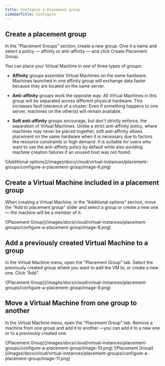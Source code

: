 ---
title: Configure a placement group
sidebarTitle: Configure
---

## Create a placement group

In the "Placement Groups" section, create a new group. Give it a name and select a policy — affinity or anti-affinity — and click Create Placement Group.


<Accordion title="Types of placement groups">
You can place your Virtual Machine in one of three types of groups:

 * **Affinity** groups assemble Virtual Machines on the same hardware. Machines launched in one affinity group will exchange data faster because they are located on the same server.

 * **Anti-affinity** groups work the opposite way: All Virtual Machines in this group will be separated across different physical hardware. This increases fault tolerance of a cluster: Even if something happens to one server, machines on the other(s) will remain available.

 * **Soft anti-affinity** groups encourage, but don't strictly enforce, the separation of Virtual Machines. Unlike a strict anti-affinity policy, where machines may never be placed together, soft anti-affinity allows placement on the same hardware when it is necessary due to factors like resource constraints or high demand. It is suitable for users who want to use the anti-affinity policy by default while also avoiding machine creation failures if an unused host was not found.
</Accordion>


<Frame>![Additional options](/images/docs/cloud/virtual-instances/placement-groups/configure-a-placement-group/image-6.png)</Frame>


## Create a Virtual Machine included in a placement group

When creating a Virtual Machine, in the "Additional options" section, move the "Add to placement group" slider and select a group or create a new one — the machine will be a member of it.

<Frame>![Placement Group](/images/docs/cloud/virtual-instances/placement-groups/configure-a-placement-group/image-8.png)</Frame>


## Add a previously created Virtual Machine to a group

In the Virtual Machine menu, open the "Placement Group" tab. Select the previously created group where you want to add the VM to, or create a new one. Click "Add".


<Frame>![Placement Group](/images/docs/cloud/virtual-instances/placement-groups/configure-a-placement-group/image-9.png)</Frame>

## Move a Virtual Machine from one group to another

In the Virtual Machine menu, open the "Placement Group" tab. Remove a machine from one group and add it to another —you can add it to a new one or to a previously created one.

<Frame>![Placement Group](/images/docs/cloud/virtual-instances/placement-groups/configure-a-placement-group/image-10.png)</Frame>

<Frame>![Placement Group](/images/docs/cloud/virtual-instances/placement-groups/configure-a-placement-group/image-11.png)</Frame>
